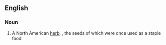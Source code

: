 ==English==

===Noun===
{{en-noun|head=[[thistle]] [[sage]]}}

# A North American [[herb]], {{taxlink|Salvia carduacea|species|noshow=1}}, the seeds of which were once used as a staple food
